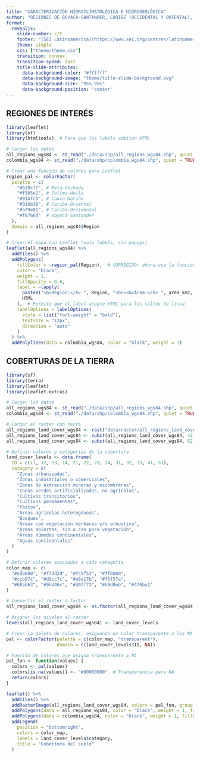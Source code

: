```yaml
---
title: "CARACTERIZACIÓN HIDROCLIMATOLÓGICA E HIDROGEOLÓGICA"
author: "REGIONES DE BOYACÁ-SANTANDER, CARIBE (OCCIDENTAL Y ORIENTAL), CAUCA-NARIÑO, META-VICHADA Y TOLIMA-HUILA"
format: 
  revealjs:
    slide-number: c/t
    footer: "[SEI Latinoamérica](https://www.sei.org/centres/latinoamerica/)"
    theme: simple
    css: ["theme/theme.css"]
    transition: convex
    transition-speed: fast
    title-slide-attributes:
      data-background-color: "#ffffff"
      data-background-image: "theme/title-slide-background.svg"
      data-background-size: "95% 95%"
      data-background-position: "center"
---
```


## REGIONES DE INTERÉS

```r
library(leaflet)
library(sf)
library(htmltools)  # Para que los labels admitan HTML

# Cargar los datos
all_regions_wgs84 <- st_read("./data/shp/all_regions_wgs84.shp", quiet = TRUE)
colombia_wgs84 <- st_read("./data/shp/colombia_wgs84.shp", quiet = TRUE)

# Crear una función de colores para Leaflet
region_pal <- colorFactor(
  palette = c(
    "#619cff", # Meta-Vichada
    "#f565e2", # Tolima-Huila
    "#01bfc5", # Cauca-Nariño
    "#01bb38", # Caribe-Oriental
    "#b79e01", # Caribe-Occidental
    "#f8766d"  # Boyacá-Santander
  ),
  domain = all_regions_wgs84$Region
)

# Crear el mapa con Leaflet (solo labels, sin popups)
leaflet(all_regions_wgs84) %>%
  addTiles() %>%
  addPolygons(
    fillColor = ~region_pal(Region),  # CORREGIDO: ahora usa la función correctamente
    color = "black",
    weight = 1,
    fillOpacity = 0.6,
    label = ~lapply(
      paste0("<b>Región:</b> ", Region, "<br><b>Área:</b> ", area_km2, " km²"),
      HTML
    ),  # Permite que el label acepte HTML para los saltos de línea
    labelOptions = labelOptions(
      style = list("font-weight" = "bold"),   
      textsize = "12px",
      direction = "auto"
    )
  ) %>%
  addPolylines(data = colombia_wgs84, color = "black", weight = 1)

```

## COBERTURAS DE LA TIERRA
```r
library(sf)
library(terra)
library(leaflet)
library(leaflet.extras)

# Cargar los datos
all_regions_wgs84 <- st_read("./data/shp/all_regions_wgs84.shp", quiet = TRUE)
colombia_wgs84 <- st_read("./data/shp/colombia_wgs84.shp", quiet = TRUE)

# Cargar el raster con terra
all_regions_land_cover_wgs84 <- rast("data/raster/all_regions_land_cover_wgs84.tif")
all_regions_land_cover_wgs84 <- subst(all_regions_land_cover_wgs84, 42, 41)
all_regions_land_cover_wgs84 <- subst(all_regions_land_cover_wgs84, 52, 51)

# Definir valores y categorías de la cobertura
land_cover_levels <- data.frame(
  ID = c(11, 12, 13, 14, 21, 22, 23, 24, 31, 32, 33, 41, 51),
  category = c(
    "Zonas urbanizadas", 
    "Zonas industriales o comerciales", 
    "Zonas de extracción mineras y escombreras", 
    "Zonas verdes artificializadas, no agrícolas", 
    "Cultivos transitorios", 
    "Cultivos permanentes", 
    "Pastos", 
    "Áreas agrícolas heterogéneas", 
    "Bosques", 
    "Áreas con vegetación herbácea y/o arbustiva", 
    "Áreas abiertas, sin o con poca vegetación", 
    "Áreas húmedas continentales", 
    "Aguas continentales"
  )
)

# Definir colores asociados a cada categoría
color_map <- c(
  "#ed0000", "#f73d2d", "#fc5f53", "#ff8080", 
  "#ccb97c", "#d9cc7c", "#e8e17b", "#f5f57a", 
  "#68ab63", "#9bd46c", "#d0ff73", "#b9d8eb", "#476ba1"
)

# Convertir el raster a factor
all_regions_land_cover_wgs84 <- as.factor(all_regions_land_cover_wgs84)

# Asignar los niveles al raster
levels(all_regions_land_cover_wgs84) <- land_cover_levels

# Crear la paleta de colores, asignando un color transparente a los NA
pal <- colorFactor(palette = c(color_map, "transparent"), 
                   domain = c(land_cover_levels$ID, NA))

# Función de colores que asigna transparente a NA
pal_fun <- function(values) {
  colors <- pal(values)
  colors[is.na(values)] <- "#00000000"  # Transparencia para NA
  return(colors)
}

leaflet() %>%
  addTiles() %>%
  addRasterImage(all_regions_land_cover_wgs84, colors = pal_fun, group = "Cobertura del Suelo") %>% 
  addPolygons(data = all_regions_wgs84, color = "black", weight = 1, fillOpacity = 0, group = "Regiones") %>%
  addPolygons(data = colombia_wgs84, color = "black", weight = 1, fillOpacity = 0, group = "Colombia") %>%
  addLegend(
    position = "bottomright",
    colors = color_map, 
    labels = land_cover_levels$category, 
    title = "Cobertura del suelo"
  )


```